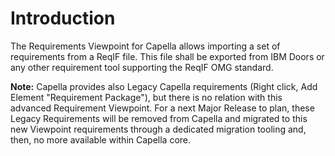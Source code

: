 = Introduction = 

The Requirements Viewpoint for Capella allows importing a set of requirements from a ReqIF file.
This file shall be exported from IBM Doors or any other requirement tool supporting the ReqIF OMG standard.

<b>Note:</b> Capella provides also Legacy Capella requirements (Right click, Add Element "Requirement Package"), but there is no relation with this advanced Requirement Viewpoint. For a next Major Release to plan, these Legacy Requirements will be removed from Capella and migrated to this new Viewpoint requirements through a dedicated migration tooling and, then, no more available within Capella core.

